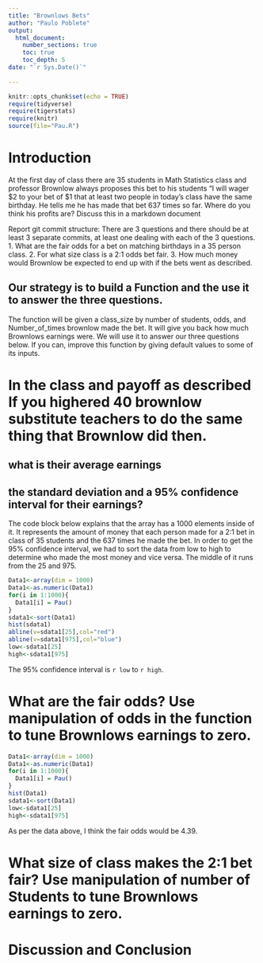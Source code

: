 ```yaml
---
title: "Brownlows Bets"
author: "Paulo Poblete"
output: 
  html_document:
    number_sections: true
    toc: true
    toc_depth: 5
date: "`r Sys.Date()`"    
    
---
```

```r
knitr::opts_chunk$set(echo = TRUE)
require(tidyverse)
require(tigerstats)
require(knitr)
source(file="Pau.R")
```


<!-- We recommend you use git branches -- create a separate branch for each major section i.e. Introduction, Methods, Results, Inferential Results, and Discussion and Conclusions - leave the YAML block untouched until the final merge where you put in your own name !-->

# Introduction

<!--In this section you explain what you are trying to show.  Where did the data come from?  What is the research or other question you are trying to answer?!-->

 At the first day of class there are 35 students in Math Statistics class and professor Brownlow always proposes this bet to his students "I will wager $2 to your bet of $1 that at least two people in today's class have  the same birthday.  He tells me he has made that bet 637 times so far. Where do you think his profits are? Discuss this in a markdown document
 
Report git commit structure:
There are 3 questions and there should be at least 3 separate commits, at least one dealing with each of the 3 questions.
1. What are the fair odds for a bet on matching birthdays in a 35 person class.
2. For what size class is a 2:1 odds bet fair.
3. How much money would Brownlow be expected to end up with if the bets went as described.

## Our strategy is to build a Function and the use it to answer the three questions. 

The function will be given a class_size by number of students, odds, and Number_of_times brownlow made the bet.  It will give you back how much Brownlows earnings were. We will use it to answer our three questions below. If you can, improve this function by giving default values to some of its inputs. 

# In the class and payoff as described  If you highered 40 brownlow substitute teachers to do the same thing that Brownlow did then.
## what is their average earnings
## the standard deviation and a 95% confidence interval for their earnings?
  
<!--Explain and display your method of coming up with a 95% confidence interval of  professor Brownlows winnings (or losings)--> 

The code block below explains that the array has a 1000 elements inside of it. It represents the amount of money that each person made for a 2:1 bet in class of 35 students and the 637 times he made the bet. In order to get the 95% confidence interval, we had to sort the data from low to high to determine who made the most money and vice versa. The middle of it runs from the 25 and 975. 

```r
Data1<-array(dim = 1000)
Data1<-as.numeric(Data1)
for(i in 1:1000){
  Data1[i] = Pau()
}
sdata1<-sort(Data1)
hist(sdata1)
abline(v=sdata1[25],col="red")
abline(v=sdata1[975],col="blue")
low<-sdata1[25]
high<-sdata1[975]
```

The 95% confidence interval is `r low` to `r high`. 

# What are the fair odds? Use manipulation of odds in the function to tune Brownlows earnings to zero. 


<!--Decide on your methods:  In this section explain the approach you will take to attack the issue --- how will you decide on a likely estimate of professor Brownlow's earnings or losses after 637 bets. Also explain how you construct a 95% confidence interval about your estimate of his winnings !-->

```r
Data1<-array(dim = 1000)
Data1<-as.numeric(Data1)
for(i in 1:1000){
  Data1[i] = Pau()
}
hist(Data1)
sdata1<-sort(Data1)
low<-sdata1[25]
high<-sdata1[975]
```
As per the data above, I think the fair odds would be 4.39. 

# What size of class makes the 2:1 bet fair?  Use manipulation of number of Students to tune Brownlows earnings to zero.

<!--Explain and display the results of your method of coming up with the estimate of professor Brownlows betting profits!-->




# Discussion and Conclusion

<!--Discussion and conclusion here.  If professor Brownlow is consistantly making or losing money how could he change his payout so that his profits center on zero?  Also discuss what size his class should be in order to have his current scheme balance at zero profit.!-->

